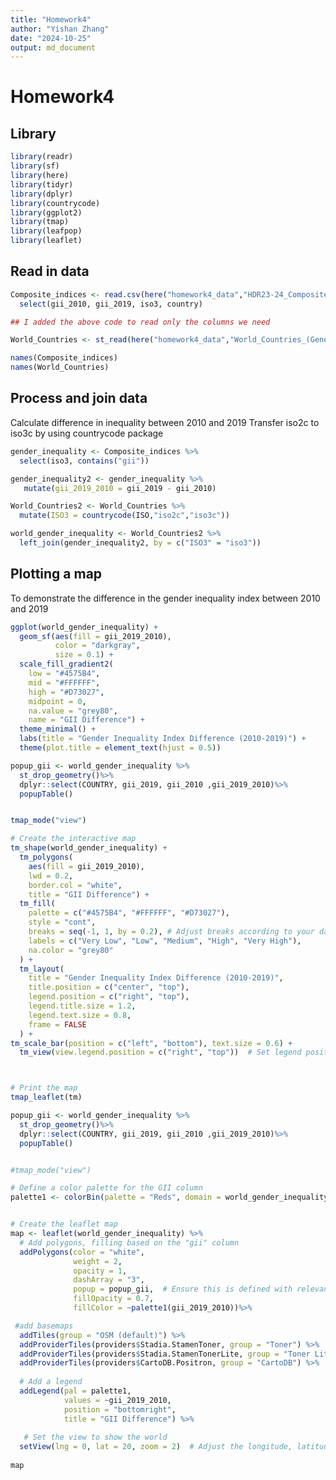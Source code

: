 ```yaml
---
title: "Homework4"
author: "Yishan Zhang"
date: "2024-10-25"
output: md_document
---
```


# Homework4

## Library
```r
library(readr)
library(sf)
library(here)
library(tidyr)
library(dplyr)
library(countrycode)
library(ggplot2)
library(tmap)
library(leafpop)
library(leaflet)

```

## Read in data
```r
Composite_indices <- read.csv(here("homework4_data","HDR23-24_Composite_indices_complete_time_series.csv"))%>%
  select(gii_2010, gii_2019, iso3, country)

## I added the above code to read only the columns we need

World_Countries <- st_read(here("homework4_data","World_Countries_(Generalized)_9029012925078512962.geojson" ))

names(Composite_indices)
names(World_Countries)

```

## Process and join data
Calculate difference in inequality between 2010 and 2019
Transfer iso2c to iso3c by using countrycode package
```r
gender_inequality <- Composite_indices %>%
  select(iso3, contains("gii"))

gender_inequality2 <- gender_inequality %>%
   mutate(gii_2019_2010 = gii_2019 - gii_2010)

World_Countries2 <- World_Countries %>%
  mutate(ISO3 = countrycode(ISO,"iso2c","iso3c"))

world_gender_inequality <- World_Countries2 %>%
  left_join(gender_inequality2, by = c("ISO3" = "iso3"))


```

## Plotting a map 
To demonstrate the difference in the gender inequality index between 2010 and 2019
```r
ggplot(world_gender_inequality) + 
  geom_sf(aes(fill = gii_2019_2010), 
          color = "darkgray", 
          size = 0.1) + 
  scale_fill_gradient2(
    low = "#4575B4", 
    mid = "#FFFFFF", 
    high = "#D73027", 
    midpoint = 0, 
    na.value = "grey80", 
    name = "GII Difference") + 
  theme_minimal() + 
  labs(title = "Gender Inequality Index Difference (2010-2019)") + 
  theme(plot.title = element_text(hjust = 0.5))
```

```r

popup_gii <- world_gender_inequality %>%
  st_drop_geometry()%>%
  dplyr::select(COUNTRY, gii_2019, gii_2010 ,gii_2019_2010)%>%
  popupTable()


tmap_mode("view")

# Create the interactive map
tm_shape(world_gender_inequality) + 
  tm_polygons(
    aes(fill = gii_2019_2010), 
    lwd = 0.2, 
    border.col = "white", 
    title = "GII Difference") + 
  tm_fill(
    palette = c("#4575B4", "#FFFFFF", "#D73027"), 
    style = "cont", 
    breaks = seq(-1, 1, by = 0.2), # Adjust breaks according to your data
    labels = c("Very Low", "Low", "Medium", "High", "Very High"),
    na.color = "grey80"
  ) + 
  tm_layout(
    title = "Gender Inequality Index Difference (2010-2019)",
    title.position = c("center", "top"),
    legend.position = c("right", "top"),
    legend.title.size = 1.2,
    legend.text.size = 0.8,
    frame = FALSE
  ) + 
tm_scale_bar(position = c("left", "bottom"), text.size = 0.6) + 
  tm_view(view.legend.position = c("right", "top"))  # Set legend position in view mode



# Print the map
tmap_leaflet(tm)


```

```r
popup_gii <- world_gender_inequality %>%
  st_drop_geometry()%>%
  dplyr::select(COUNTRY, gii_2019, gii_2010 ,gii_2019_2010)%>%
  popupTable()


#tmap_mode("view")

# Define a color palette for the GII column
palette1 <- colorBin(palette = "Reds", domain = world_gender_inequality$gii_2019_2010, bins = 5)  # Adjust bins as needed


# Create the leaflet map
map <- leaflet(world_gender_inequality) %>%
  # Add polygons, filling based on the "gii" column
  addPolygons(color = "white", 
              weight = 2,
              opacity = 1,
              dashArray = "3",
              popup = popup_gii,  # Ensure this is defined with relevant data
              fillOpacity = 0.7,
              fillColor = ~palette1(gii_2019_2010))%>%

 #add basemaps
  addTiles(group = "OSM (default)") %>%
  addProviderTiles(providers$Stadia.StamenToner, group = "Toner") %>%
  addProviderTiles(providers$Stadia.StamenTonerLite, group = "Toner Lite") %>%
  addProviderTiles(providers$CartoDB.Positron, group = "CartoDB") %>%
  
  # Add a legend
  addLegend(pal = palette1, 
            values = ~gii_2019_2010, 
            position = "bottomright", 
            title = "GII Difference") %>%
  
   # Set the view to show the world
  setView(lng = 0, lat = 20, zoom = 2)  # Adjust the longitude, latitude, and zoom level as needed
  
map
  
                
```






